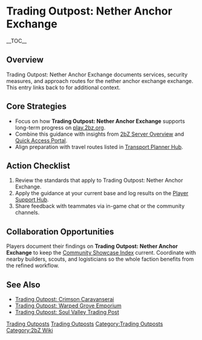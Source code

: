 {{Short description|Trading Outpost: Nether Anchor Exchange documents services, security measures, and approach routes for the nether anchor exchange exchange}}
= Trading Outpost: Nether Anchor Exchange =
{{2bZ Navbox}}
__TOC__

== Overview ==
Trading Outpost: Nether Anchor Exchange documents services, security measures, and
approach routes for the nether anchor exchange exchange. This entry links back to
[[Category:Trading Outposts|Trading Outposts]] for additional context.

== Core Strategies ==
* Focus on how '''Trading Outpost: Nether Anchor Exchange''' supports long-term progress on [[play.2bz.org]].
* Combine this guidance with insights from [[2bZ Server Overview]] and [[Quick Access Portal]].
* Align preparation with travel routes listed in [[Transport Planner Hub]].

== Action Checklist ==
# Review the [[Category:Trading Outposts|Trading Outposts]] standards that apply to Trading Outpost: Nether Anchor Exchange.
# Apply the guidance at your current base and log results on the [[Player Support Hub]].
# Share feedback with teammates via in-game chat or the community channels.

== Collaboration Opportunities ==
Players document their findings on '''Trading Outpost: Nether Anchor Exchange''' to keep
the [[Community Showcase Index]] current. Coordinate with nearby builders, scouts, and
logisticians so the whole faction benefits from the refined workflow.

== See Also ==
* [[Trading Outpost: Crimson Caravanserai]]
* [[Trading Outpost: Warped Grove Emporium]]
* [[Trading Outpost: Soul Valley Trading Post]]

[[Category:Trading Outposts]]
[[Category:2bZ Wiki]]
